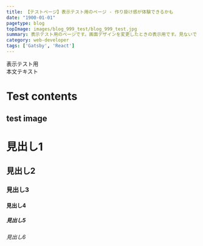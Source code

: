 ```yaml
---
title: 【テストページ】表示テスト用のページ - 作り掛け感が体験できるかも
date: "1900-01-01"
pagetype: blog
topImage: images/blog_999_test/blog_999_test.jpg
summary: 表示テスト用のページです。画面デザインを変更したときの表示用です。見ないでください。
category: web-developer
tags: ['Gatsby', 'React']
---
```


表示テスト用  
本文テキスト

# Test contents

test image
---


# 見出し1
## 見出し2
### 見出し3
#### 見出し4
##### 見出し5
###### 見出し6
